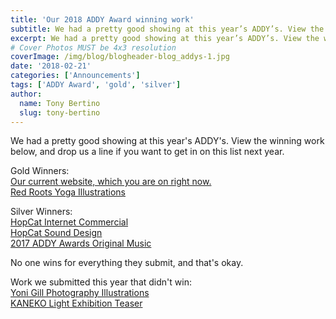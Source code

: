 ```yaml
---
title: 'Our 2018 ADDY Award winning work'
subtitle: We had a pretty good showing at this year’s ADDY’s. View the winning work below, and drop us a line if you want to get in on this list next year.
excerpt: We had a pretty good showing at this year’s ADDY’s. View the winning work below, and drop us a line if you want to get in on this list next year.
# Cover Photos MUST be 4x3 resolution
coverImage: /img/blog/blogheader-blog_addys-1.jpg
date: '2018-02-21'
categories: ['Announcements']
tags: ['ADDY Award', 'gold', 'silver']
author:
  name: Tony Bertino
  slug: tony-bertino
---
```

We had a pretty good showing at this year's ADDY's. View the winning work below, and drop us a line if you want to get in on this list next year.

Gold Winners:\
[Our current website, which you are on right now.](https://pixelbakery.com/)\
[Red Roots Yoga Illustrations](https://pixelbakery.com)

Silver Winners:\
[HopCat Internet Commercial](https://pixelbakery.com/work/case-studies/hopcat-3d-crowler-animation)\
[HopCat Sound Design](https://pixelbakery.com/work/case-studies/hopcat-3d-crowler-animation)\
[2017 ADDY Awards Original Music](https://vimeo.com/205095283)

No one wins for everything they submit, and that's okay.

Work we submitted this year that didn't win:\
[Yoni Gill Photography Illustrations](https://pixelbakery.com)\
[KANEKO Light Exhibition Teaser](https://pixelbakery.com/work/case-studies/kaneko-light)